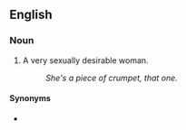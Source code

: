 ==English==

===Noun===
{{en-noun|pieces of crumpet}}

# {{lb|en|slang}} A very sexually desirable woman.
#: ''She's a piece of crumpet, that one.''

====Synonyms====
* {{l|en|bit of crumpet}}